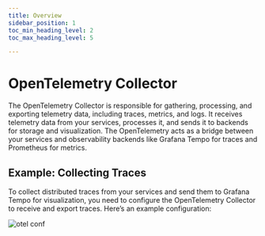 ```yaml
---
title: Overview
sidebar_position: 1
toc_min_heading_level: 2
toc_max_heading_level: 5

---
```



# OpenTelemetry Collector

The OpenTelemetry Collector is responsible for gathering, processing, and exporting telemetry data, including traces, metrics, and logs. It receives telemetry data from your services, processes it, and sends it to backends for storage and visualization. The OpenTelemetry acts as a bridge between your services and observability backends like Grafana Tempo for traces and Prometheus for metrics.

## Example: Collecting Traces

To collect distributed traces from your services and send them to Grafana Tempo for visualization, you need to configure the OpenTelemetry Collector to receive and export traces. Here’s an example configuration:

![otel conf](./img/otel-conf.png)
